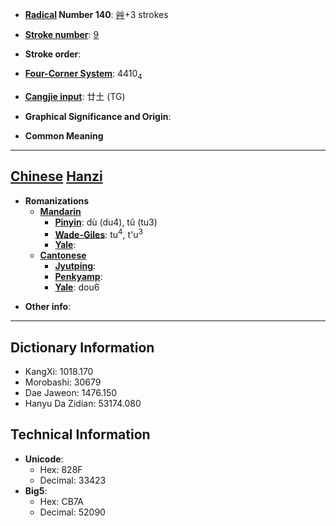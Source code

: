 * '''[[Wiktionary:Chinese radical index| Radical]] Number 140''': [[Wiktionary:Chinese radical index 艸|艸]]+3 strokes

* '''[[Wiktionary:Chinese total strokes index|Stroke number]]''': [[Wiktionary:Chinese total strokes index 9|9]]

* '''Stroke order''': 

* '''[[Wiktionary:Chinese four corner index|Four-Corner System]]''': 4410<sub>4</sub>

* '''[[Wiktionary:Chinese Cangjie index|Cangjie input]]''': 廿土 (TG)

* '''Graphical Significance and Origin''': 

* '''Common Meaning'''

----

== [[Chinese]] [[Hanzi]] ==

* '''Romanizations'''
** '''[[Mandarin]]'''
*** '''[[Pinyin]]''': dù (du4), tǔ (tu3)
*** '''[[Wade-Giles]]''': tu<sup>4</sup>, t'u<sup>3</sup>
*** '''[[Yale]]''': 
** '''[[Cantonese]]'''
*** '''[[Jyutping]]''':
*** '''[[Penkyamp]]''': 
*** '''[[Yale]]''': dou6

* '''Other info''': 

----

== Dictionary Information ==

* KangXi: 1018.170
* Morobashi: 30679
* Dae Jaweon: 1476.150
* Hanyu Da Zidian: 53174.080

== Technical Information ==

* '''Unicode''':
** Hex: 828F
** Decimal: 33423
* '''Big5''':
** Hex: CB7A
** Decimal: 52090
